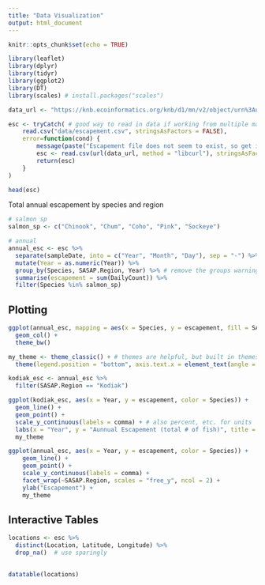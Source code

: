 ```yaml
---
title: "Data Visualization"
output: html_document
---
```


```r
knitr::opts_chunk$set(echo = TRUE)
```

```r
library(leaflet)
library(dplyr)
library(tidyr)
library(ggplot2)
library(DT)
library(scales) # install.packages("scales")

```

```r
data_url <- "https://knb.ecoinformatics.org/knb/d1/mn/v2/object/urn%3Auuid%3Af119a05b-bbe7-4aea-93c6-85434dcb1c5e"

esc <- tryCatch( # good way to read in data if working from multiple machines
    read.csv("data/escapement.csv", stringsAsFactors = FALSE),
    error=function(cond) {
        message(paste("Escapement file does not seem to exist, so get it from the KNB."))
        esc <- read.csv(url(data_url, method = "libcurl"), stringsAsFactors = FALSE)
        return(esc)
    }
)

head(esc)
```

Total annual escapement by species and region 
```r

# salmon sp
salmon_sp <- c("Chinook", "Chum", "Coho", "Pink", "Sockeye")

# annual 
annual_esc <- esc %>% 
  separate(sampleDate, into = c("Year", "Month", "Day"), sep = "-") %>% 
  mutate(Year = as.numeric(Year)) %>% 
  group_by(Species, SASAP.Region, Year) %>% # remove the groups warning
  summarise(escapement = sum(DailyCount)) %>% 
  filter(Species %in% salmon_sp)
```
## Plotting 

```r
ggplot(annual_esc, mapping = aes(x = Species, y = escapement, fill = SASAP.Region)) +
  geom_col() + 
  theme_bw()

my_theme <- theme_classic() + # themes are helpful, but built in themes will OVERRIDE any customization -- make sure to put first! 
  theme(legend.position = "bottom", axis.text.x = element_text(angle = 45, hjust = 1))

kodiak_esc <- annual_esc %>% 
  filter(SASAP.Region == "Kodiak") 

ggplot(kodiak_esc, aes(x = Year, y = escapement, color = Species)) +
  geom_line() + 
  geom_point() +
  scale_y_continuous(labels = comma) + # also percent, etc. for units 
  labs(x = "Year", y = "Aunnual Escapement (total # of fish)", title = "Kodiak Salmon Escapement") +
  my_theme
```

```r
ggplot(annual_esc, aes(x = Year, y = escapement, color = Species)) + 
    geom_line() +
    geom_point() +
    scale_y_continuous(labels = comma) +
    facet_wrap(~SASAP.Region, scales = "free_y", ncol = 2) +
    ylab("Escapement") +
    my_theme
```
## Interactive Tables
```r
locations <- esc %>% 
  distinct(Location, Latitude, Longitude) %>% 
  drop_na()  # use sparingly 
  

datatable(locations)
```

